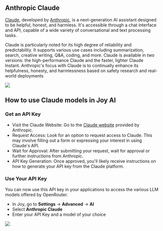 ## Anthropic Claude

[Claude](https://claude.ai/), developed by [Anthropic](https://www.anthropic.com/), is a next-generation AI assistant designed to be helpful, honest, and harmless. It's accessible through a chat interface and API, capable of a wide variety of conversational and text processing tasks. 

Claude is particularly noted for its high degree of reliability and predictability. It supports various use cases including summarization, search, creative writing, Q&A, coding, and more. Claude is available in two versions: the high-performance Claude and the faster, lighter Claude Instant. Anthropic's focus with Claude is to continually enhance its helpfulness, honesty, and harmlessness based on safety research and real-world deployments​

![](https://user-images.githubusercontent.com/2284279/291576494-684766bf-640e-467c-9f8a-e513de5775d9.png)

## How to use Claude models in Joy AI

### Get an API Key

- Visit the Claude Website: Go to the [Claude website](https://claude.ai/) provided by Anthropic.
- Request Access: Look for an option to request access to Claude. This may involve filling out a form or expressing your interest in using Claude's API.
- Wait for Approval: After submitting your request, wait for approval or further instructions from Anthropic.
- API Key Generation: Once approved, you'll likely receive instructions on how to generate your API key from the Claude platform.

### Use Your API Key

You can now use this API key in your applications to access the various LLM models offered by OpenRouter.

- In Joy, go to **Settings** -> **Advanced** -> **AI**
- Select **Anthropic Claude**
- Enter your API Key and a model of your choice

![](https://user-images.githubusercontent.com/2284279/291576568-d7fdae12-5fe6-49e1-ac5a-5d7f7c0afe89.png)